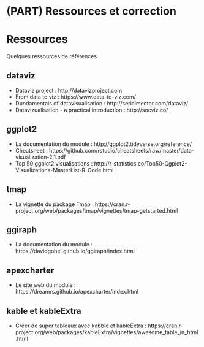 # (PART) Ressources et correction {-}

# Ressources

Quelques ressources de références

## dataviz
- Dataviz project : http://datavizproject.com
- From data to viz : https://www.data-to-viz.com/
- Dundamentals of datavisualisation : http://serialmentor.com/dataviz/
- Datavizualisation - a practical introduction : http://socviz.co/

## ggplot2
- La documentation du module : http://ggplot2.tidyverse.org/reference/
- Cheatsheet : https://github.com/rstudio/cheatsheets/raw/master/data-visualization-2.1.pdf
- Top 50 ggplot2 visualisations : http://r-statistics.co/Top50-Ggplot2-Visualizations-MasterList-R-Code.html

## tmap
- La vignette du package Tmap  : https://cran.r-project.org/web/packages/tmap/vignettes/tmap-getstarted.html

## ggiraph
- La documentation du module : https://davidgohel.github.io/ggiraph/index.html

## apexcharter
- Le site web du  module : https://dreamrs.github.io/apexcharter/index.html

## kable et kableExtra

- Créer de super tableaux avec kabble et kableExtra : https://cran.r-project.org/web/packages/kableExtra/vignettes/awesome_table_in_html.html